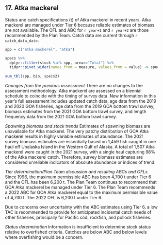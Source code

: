 ## 17. Atka mackerel
Status and catch specifications (t) of Atka mackerel in recent years. 
Atka mackerel are managed under Tier 6 because reliable estimates of biomass are not available. 
The OFL and ABC for `r year+1` and `r year+2` are those recommended by the Plan Team. 
Catch data are current through `r catch_data_date`. 

```r
spp = c("atka mackerel", "atka")

specs %>% 
  dplyr::filter(stock %in% spp, area=="Total") %>% 
  tidyr::pivot_wider(names_from = measure, values_from = value) -> specs2
  
sum_tbl(spp, bio, specs2)
```

*Changes from the previous assessment*
There are no changes to the assessment methodology. 
Atka mackerel are assessed on a biennial schedule to coincide with the timing of survey data. 
New information in this year’s full assessment includes updated catch data, age data from the 2019 and 2020 GOA fisheries, age data from the 2019 GOA bottom trawl survey, biomass estimates from the 2021 GOA bottom trawl survey, and length frequency data from the 2021 GOA bottom trawl survey.

*Spawning biomass and stock trends*
Estimates of spawning biomass are unavailable for Atka mackerel. 
The very patchy distribution of GOA Atka mackerel results in highly variable estimates of abundance. 
The 2021 survey biomass estimates are essentially based on 1,459 fish caught in one haul off Unalaska Island in the Western Gulf of Alaska. 
A total of 1,507 Atka mackerel were caught in the 2021 survey, with a single haul capturing 98% of the Atka mackerel catch. 
Therefore, survey biomass estimates are considered unreliable indicators of absolute abundance or indices of trend.

*Tier determination/Plan Team discussion and resulting ABCs and OFLs*
Since 1996, the maximum permissible ABC has been 4,700 t under Tier 6 and the OFL has been 6,200 t. 
The Plan Team continues to recommend that GOA Atka mackerel be managed under Tier 6. 
The Plan Team recommends a 2022 ABC for GOA Atka mackerel equal to the maximum permissible value of 4,700 t. 
The 2022 OFL is 6,200 t under Tier 6.

Due to concerns over uncertainty with the ABC estimates using Tier 6, a low TAC is recommended to provide for anticipated incidental catch needs of other fisheries, principally for Pacific cod, rockfish, and pollock fisheries.

*Status determination*
Information is insufficient to determine stock status relative to overfished criteria. 
Catches are below ABC and below levels where overfishing would be a concern.


